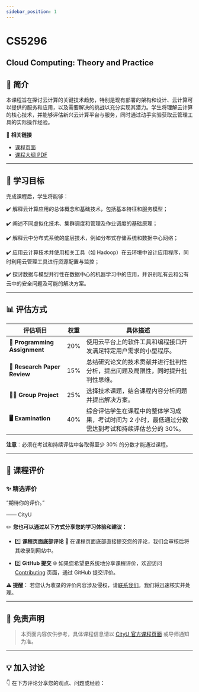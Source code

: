 ```yaml
---
sidebar_position: 1
---
```


# CS5296
## Cloud Computing: Theory and Practice

## **📘 简介**
本课程旨在探讨云计算的关键技术趋势，特别是现有部署的架构和设计、云计算可以提供的服务和应用，以及需要解决的挑战以充分实现其潜力。学生将理解云计算的核心技术，并能够评估新兴云计算平台与服务，同时通过动手实验获取云管理工具的实际操作经验。

🔗 **相关链接**
- [课程页面](#)
- [课程大纲 PDF](#)

---

## **🎯 学习目标**

完成课程后，学生将能够：

✔️ 解释云计算应用的总体概念和基础技术，包括基本特征和服务模型；

✔️ 阐述不同虚拟化技术、集群调度和管理及作业调度的基础原理；

✔️ 解释云中分布式系统的底层技术，例如分布式存储系统和数据中心网络；

✔️ 应用云计算技术并使用相关工具（如 Hadoop）在云环境中设计应用程序，同时利用云管理工具进行资源配置与监控；

✔️ 探讨数据与模型并行性在数据中心的机器学习中的应用，并识别私有云和公有云中的安全问题及可能的解决方案。

---

## **📊 评估方式**

| **评估项目**              | **权重** | **具体描述**                                                                                       |
|--------------------------|---------|---------------------------------------------------------------------------------------------------|
| **📝 Programming Assignment** | 20%     | 使用云平台上的软件工具和编程接口开发满足特定用户需求的小型程序。                                         |
| **📄 Research Paper Review**   | 15%     | 总结研究论文的技术贡献并进行批判性分析，提出问题及局限性，同时提升批判性思维。                           |
| **🧑‍💻 Group Project**         | 25%     | 选择技术课题，结合课程内容分析问题并提出解决方案。                                                   |
| **🖥️ Examination**            | 40%     | 综合评估学生在课程中的整体学习成果，考试时间为 2 小时，最低通过分数需达到考试和持续评估总分的 30%。         |

**注意**：必须在考试和持续评估中各取得至少 30% 的分数才能通过课程。

---

## **💬 课程评价**

### ✨ **精选评价**
<div className={commentStyles.commentBox}>
    <p className={commentStyles.commentText}>
        “期待你的评价。”
    </p>
    <p className={commentStyles.commentAuthor}>—— CityU</p>
</div>

✏️ **您也可以通过以下方式分享您的学习体验和建议：**

- 1️⃣ **课程页面底部评论**
💬 在课程页面底部直接提交您的评论，我们会审核后将其收录到网站中。

- 2️⃣ **GitHub 提交**
🌐 如果您希望更系统地分享课程评价，欢迎访问 [Contributing](https://penjc.github.io/cityU-navigator/contributing) 页面，通过 GitHub 提交评价。

**⚠️ 提醒**：
若您认为收录的评价内容涉及侵权，请[联系我们](https://github.com/penjc/cityU-navigator/issues)。我们将迅速核实并处理。

---

## **📌 免责声明**

> 本页面内容仅供参考，具体课程信息请以 [CityU 官方课程页面](#) 或导师通知为准。

---

## **💡 加入讨论**

👇 在下方评论分享您的观点、问题或经验：
<Utterances />
